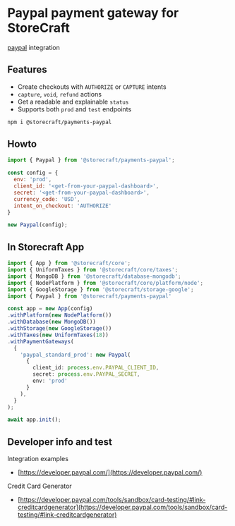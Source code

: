 # Paypal payment gateway for **StoreCraft**

[paypal](https://developer.paypal.com/docs/checkout/) integration

## Features
- Create checkouts with `AUTHORIZE` or `CAPTURE` intents
- `capture`, `void`, `refund` actions
- Get a readable and explainable `status`
- Supports both `prod` and `test` endpoints

```bash
npm i @storecraft/payments-paypal
```

## Howto

```js
import { Paypal } from '@storecraft/payments-paypal';

const config = {
  env: 'prod',
  client_id: '<get-from-your-paypal-dashboard>',
  secret: '<get-from-your-paypal-dashboard>',
  currency_code: 'USD',
  intent_on_checkout: 'AUTHORIZE'
}

new Paypal(config);
```

## In Storecraft App

```ts
import { App } from '@storecraft/core';
import { UniformTaxes } from '@storecraft/core/taxes';
import { MongoDB } from '@storecraft/database-mongodb';
import { NodePlatform } from '@storecraft/core/platform/node';
import { GoogleStorage } from '@storecraft/storage-google';
import { Paypal } from '@storecraft/payments-paypal'

const app = new App(config)
.withPlatform(new NodePlatform())
.withDatabase(new MongoDB())
.withStorage(new GoogleStorage())
.withTaxes(new UniformTaxes(18))
.withPaymentGateways(
  {
    'paypal_standard_prod': new Paypal(
      { 
        client_id: process.env.PAYPAL_CLIENT_ID, 
        secret: process.env.PAYPAL_SECRET, 
        env: 'prod' 
      }
    ),
  }
);

await app.init();

```

## Developer info and test

Integration examples
- [https://developer.paypal.com/](https://developer.paypal.com/)

Credit Card Generator
- [https://developer.paypal.com/tools/sandbox/card-testing/#link-creditcardgenerator](https://developer.paypal.com/tools/sandbox/card-testing/#link-creditcardgenerator)
